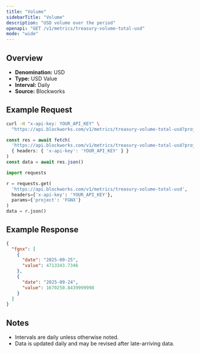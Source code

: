 ```yaml
---
title: "Volume"
sidebarTitle: "Volume"
description: "USD volume over the period"
openapi: "GET /v1/metrics/treasury-volume-total-usd"
mode: "wide"
---
```


## Overview

- **Denomination:** USD
- **Type:** USD Value
- **Interval:** Daily
- **Source:** Blockworks

## Example Request

<CodeGroup>

```bash cURL
curl -H "x-api-key: YOUR_API_KEY" \
  "https://api.blockworks.com/v1/metrics/treasury-volume-total-usd?project=FGNX"
```

```typescript TypeScript
const res = await fetch(
  'https://api.blockworks.com/v1/metrics/treasury-volume-total-usd?project=FGNX',
  { headers: { 'x-api-key': 'YOUR_API_KEY' } }
)
const data = await res.json()
```

```python Python
import requests

r = requests.get(
  'https://api.blockworks.com/v1/metrics/treasury-volume-total-usd',
  headers={'x-api-key': 'YOUR_API_KEY'},
  params={'project': 'FGNX'}
)
data = r.json()
```

</CodeGroup>

## Example Response

```json
{
  "fgnx": [
    {
      "date": "2025-09-25",
      "value": 4713343.7346
    },
    {
      "date": "2025-09-24",
      "value": 1670250.8439999998
    }
  ]
}
```

## Notes
- Intervals are daily unless otherwise noted.
- Data is updated daily and may be revised after late-arriving data.